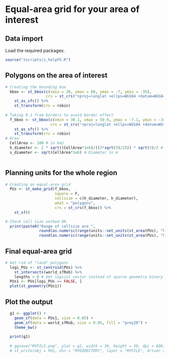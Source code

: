 # Equal-area grid for your area of interest

## Data import

Load the required packages.

```r
source("zscripts/z_helpFX.R")
```

## Polygons on the area of interest

```r

# Creating the bounding box
  bbox <- st_bbox(c(xmin = 30, xmax = 60, ymax = -7, ymin = -35),
                  crs = st_crs("+proj=longlat +ellps=WGS84 +datum=WGS84 +no_defs")) %>% 
    st_as_sfc() %>% 
    st_transform(crs = robin)
  
# Taking 0.1 from borders to avoid border effect
  f_bbox <- st_bbox(c(xmin = 30.1, xmax = 59.9, ymax = -7.1, ymin = -34.9),
                    crs = st_crs("+proj=longlat +ellps=WGS84 +datum=WGS84 +no_defs")) %>% 
    st_as_sfc() %>% 
    st_transform(crs = robin)
# Area
  CellArea <- 100 # in km2
  h_diameter <- 2 * sqrt((CellArea*1e6)/((3*sqrt(3)/2))) * sqrt(3)/2 # Diameter in m
  s_diameter <- sqrt(CellArea*1e6) # Diameter in m
    
```

## Planning units for the whole region

```r
# Creating an equal-area grid
  PUs <- st_make_grid(f_bbox,
                      square = F,
                      cellsize = c(h_diameter, h_diameter),
                      what = "polygons",
                      crs = st_crs(f_bbox)) %>%
    st_sf()

# Check cell size worked OK.
  print(paste0("Range of cellsize are ",
               round(as.numeric(range(units::set_units(st_area(PUs), "km^2")))[1])," km2 to ",
               round(as.numeric(range(units::set_units(st_area(PUs), "km^2")))[2])," km2"))
```

## Final equal-area grid

```r
# Get rid of "land" polygons
  logi_PUs <- st_centroid(PUs) %>%
    st_intersects(world_sfRob) %>% 
    lengths > 0 # Get logical vector instead of sparse geometry binary
  PUs1 <- PUs[logi_PUs == FALSE, ]
  plot(st_geometry(PUs1))
```

## Plot the output

```r
  g1 <- ggplot() +
    geom_sf(data = PUs1, size = 0.05) +
    geom_sf(data = world_sfRob, size = 0.05, fill = "grey20") +
    theme_bw()
  
  print(g1)
  
  # ggsave("MYFILE.png", plot = g1, width = 30, height = 30, dpi = 600, limitsize = FALSE)
  # st_write(obj = PUs, dsn = "MYDIRECTORY", layer = "MYFILE", driver = "ESRI Shapefile")
```
